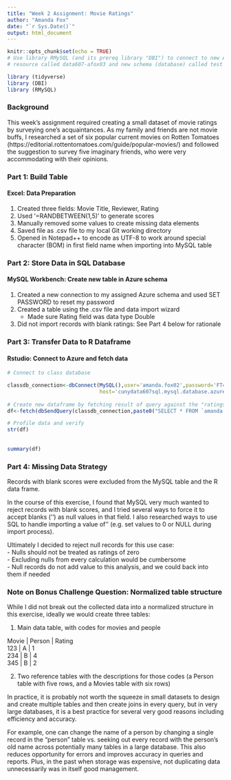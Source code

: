 ```yaml
---
title: "Week 2 Assignment: Movie Ratings"
author: "Amanda Fox"
date: "`r Sys.Date()`"
output: html_document
---
```


```r
knitr::opts_chunk$set(echo = TRUE)
# Use library RMySQL (and its prereq library "DBI") to connect to new Azure remote 
# resource called data607-afox03 and new schema (database) called test

library (tidyverse)
library (DBI)
library (RMySQL)

```

### Background 

This week's assignment required creating a small dataset of movie ratings by surveying one's acquaintances. As my family and friends are not movie buffs, I researched a set of six popular current movies on Rotten Tomatoes (https://editorial.rottentomatoes.com/guide/popular-movies/) and followed the suggestion to survey five imaginary friends, who were very accommodating with their opinions. 
  
  
### Part 1: Build Table  
  
#### Excel: Data Preparation  
  
1. Created three fields: Movie Title, Reviewer, Rating  
2. Used '=RANDBETWEEN(1,5)' to generate scores  
3. Manually removed some values to create missing data elements  
4. Saved file as .csv file to my local Git working directory  
5. Opened in Notepad++ to encode as UTF-8 to work around special character (BOM) in first field name when importing into MySQL table  
  
  
### Part 2: Store Data in SQL Database
  
#### MySQL Workbench: Create new table in Azure schema  
  
1. Created a new connection to my assigned Azure schema and used SET PASSWORD to reset my password  
2. Created a table using the .csv file and data import wizard  
    - Made sure Rating field was data type Double 
3. Did not import records with blank ratings: See Part 4 below for rationale
  
  
### Part 3: Transfer Data to R Dataframe  
  
#### Rstudio: Connect to Azure and fetch data
  
```r

# Connect to class database

classdb_connection<-dbConnect(MySQL(),user='amanda.fox02',password='FT4QT_yy',dbname='amanda.fox02',
                              host='cunydata607sql.mysql.database.azure.com')
  
# Create new dataframe by fetching result of query against the "ratings" table
df<-fetch(dbSendQuery(classdb_connection,paste0("SELECT * FROM `amanda.fox02`.ratings;")))

# Profile data and verify
str(df)  
  
  
summary(df)

```

### Part 4: Missing Data Strategy

Records with blank scores were excluded from the MySQL table and the R data frame.  

In the course of this exercise, I found that MySQL very much wanted to reject records with blank scores, and I tried several ways to force it to accept blanks ('') as null values in that field. I also researched ways to use SQL to handle importing a value of '' (e.g. set values to 0 or NULL during import process).  

Ultimately I decided to reject null records for this use case:  
      - Nulls should not be treated as ratings of zero  
      - Excluding nulls from every calculation would be cumbersome  
      - Null records do not add value to this analysis, and we could back into them if needed  

  
### Note on Bonus Challenge Question: Normalized table structure

While I did not break out the collected data into a normalized structure in this exercise, ideally we would create three tables: 

1. Main data table, with codes for movies and people 

Movie | Person | Rating  
123 | A | 1  
234 | B | 4  
345 | B | 2  
  
2. Two reference tables with the descriptions for those codes (a Person table with five rows, and a Movies table with six rows)

In practice, it is probably not  worth the squeeze in small datasets to design and create multiple tables and then create joins in every query, but in very large databases, it is a best practice for several very good reasons including efficiency and accuracy.

For example, one can change the name of a person by changing a single record in the "person" table vs. seeking out every record with the person's old name across potentially many tables in a large database. This also reduces opportunity for errors and improves accuracy in queries and reports. Plus, in the past when storage was expensive, not duplicating data unnecessarily was in itself good management.
